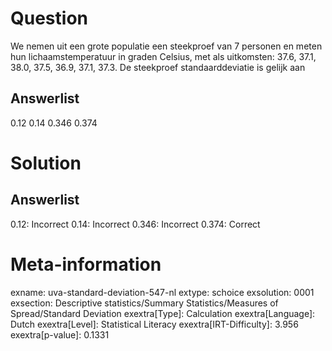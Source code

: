 Question
========

We nemen uit een grote populatie een steekproef van 7 personen en meten
hun lichaamstemperatuur in graden Celsius, met als uitkomsten: 37.6,
37.1, 38.0, 37.5, 36.9, 37.1, 37.3. De steekproef standaarddeviatie is
gelijk aan

Answerlist
----------

0.12
0.14
0.346
0.374

Solution
========

Answerlist
----------

0.12: Incorrect
0.14: Incorrect
0.346: Incorrect
0.374: Correct

Meta-information
================
exname: uva-standard-deviation-547-nl
extype: schoice
exsolution: 0001
exsection: Descriptive statistics/Summary Statistics/Measures of Spread/Standard Deviation
exextra[Type]: Calculation
exextra[Language]: Dutch
exextra[Level]: Statistical Literacy
exextra[IRT-Difficulty]: 3.956
exextra[p-value]: 0.1331
